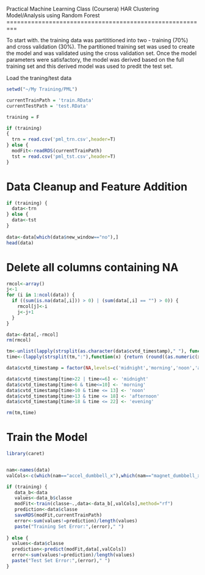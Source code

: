 Practical Machine Learning Class (Coursera)
HAR Clustering Model/Analysis using Random Forest
=========================================================

To start with. the training data was partititioned into two - training (70%) and cross validation (30%). The partitioned training set was used to create the model and was validated using the cross validation set. Once the model parameters were satisfactory, the model was derived based on the full training set and this derived model was used to predit the test set.

Load the traning/test data

```r
setwd("~/My Training/PML")

currentTrainPath = 'train.RData'
currentTestPath = 'test.RData'

training = F

if (training)
{
  trn = read.csv('pml_trn.csv',header=T)
} else {
  modFit<-readRDS(currentTrainPath)
  tst = read.csv('pml_tst.csv',header=T)
}

```

Data Cleanup and Feature Addition
==================================

```r
if (training) {
  data<-trn
} else {
  data<-tst
}
  
data<-data[which(data$new_window=="no"),]
head(data)


```

Delete all columns containing NA
================================
```r

rmcol<-array()
j<-1
for (i in 1:ncol(data)) {
  if ((sum(is.na(data[,i])) > 0) | (sum(data[,i] == "") > 0)) {
    rmcol[j]<-i
    j<-j+1
  }
}

data<-data[,-rmcol]
rm(rmcol)

tm<-unlist(lapply(strsplit(as.character(data$cvtd_timestamp)," "), function(x) x[2]))
time<-(lapply(strsplit(tm,":"),function(x) {return (round((as.numeric(x[1])) + round(as.numeric(x[2])/60)))}))

data$cvtd_timestamp = factor(NA,levels=c('midnight','morning','noon','afternoon','evening'))

data$cvtd_timestamp[time>22 | time<=6] <- 'midnight'
data$cvtd_timestamp[time>6 & time<=10] <- 'morning'
data$cvtd_timestamp[time>10 & time <= 13] <- 'noon'
data$cvtd_timestamp[time>13 & time <= 18] <- 'afternoon'
data$cvtd_timestamp[time>18 & time <= 22] <- 'evening'

rm(tm,time)

```

Train the Model
===============
```r
library(caret)


nam<-names(data)
valCols<-c(which(nam=="accel_dumbbell_x"),which(nam=="magnet_dumbbell_x"),which(nam=="magnet_dumbbell_y"),which(nam=="magnet_dumbbell_z"),which(nam=="roll_forearm"),which(nam=="pitch_forearm"),which(nam=="yaw_forearm"),which(nam=="total_accel_forearm"),which(nam=="gyros_forearm_x"),which(nam=="gyros_forearm_y"),which(nam=="gyros_forearm_z"),which(nam=="accel_forearm_x"),which(nam=="accel_forearm_y"),which(nam=="accel_forearm_z"),which(nam=="magnet_forearm_x"),which(nam=="magnet_forearm_y"),which(nam=="magnet_forearm_z"),which(nam=="classe"))

if (training) {
   data_b<-data
   values<-data_b$classe
   modFit<-train(classe~.,data<-data_b[,valCols],method="rf")
   prediction<-data$classe
   saveRDS(modFit,currentTrainPath)
   error<-sum(values!=prediction)/length(values)
   paste("Training Set Error:",(error)," ")
   
} else {
  values<-data$classe
  prediction<-predict(modFit,data[,valCols])
  error<-sum(values!=prediction)/length(values)
  paste("Test Set Error:",(error)," ")
}
```